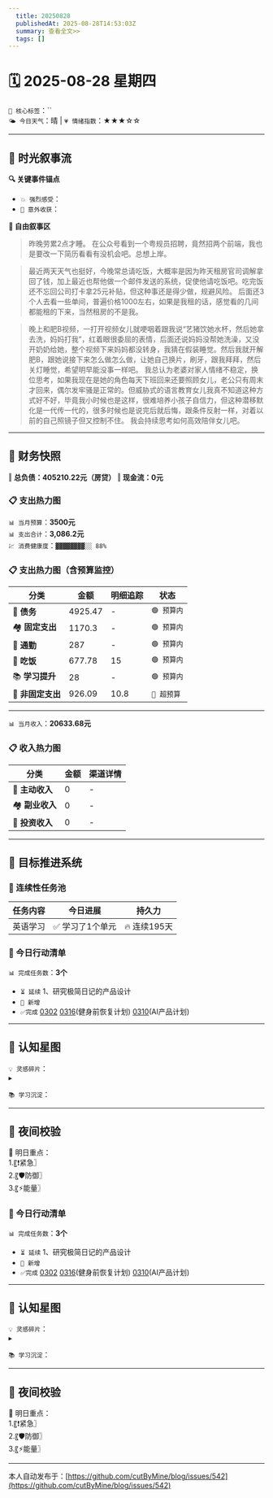 ```yaml
---
  title: 20250828
  publishedAt: 2025-08-28T14:53:03Z
  summary: 查看全文>>
  tags: []
---
```


# 🗓️ 2025-08-28 星期四  
`🔑 核心标签`：``  
`🌤️ 今日天气`：晴 | `💗 情绪指数`：★★★☆☆   

---


## 🌊 **时光叙事流**
**🔍 关键事件锚点**  
- `💥 强烈感受`：             
- `🎉 意外收获`：           

**📖 自由叙事区**  
> 昨晚劳累2点才睡。
> 在公众号看到一个粤规员招聘，竟然招两个前端，我也是要改一下简历看看有没机会吧。总想上岸。

> 最近两天天气也挺好，今晚常总请吃饭，大概率是因为昨天租房官司调解拿回了钱，加上最近也帮他做一个邮件发送的系统，促使他请吃饭吧。吃完饭还不忘回公司打卡拿25元补贴，但这种事还是得少做，规避风险。
> 后面还3个人去看一些单间，普遍价格1000左右，如果是我租的话，感觉看的几间都能租的下来，当然租房的不是我。

> 晚上和肥B视频，一打开视频女儿就哽咽着跟我说“艺猪饮她水杯，然后她拿去洗，妈妈打我”，红着眼很委屈的表情，后面还说妈妈没帮她洗澡，又没开奶奶给她，整个视频下来妈妈都没转身，我猜在假装睡觉。然后我就开解肥B，跟她说接下来怎么做怎么做，让她自己换片，刷牙，跟我拜拜，然后关灯睡觉，希望明早能没事一样吧。
> 我总认为老婆对家人情绪不稳定，换位思考，如果我现在是她的角色每天下班回来还要照顾女儿，老公只有周末才回来，偶尔发牢骚是正常的。但威胁式的语言教育女儿我真不知道这种方式好不好，毕竟我小时候也是这样，很难培养小孩子自信力，但这种潜移默化是一代传一代的，很多时候也是说完后就后悔，跟条件反射一样，对着以前的自己照镜子但又控制不住。
> 我会持续思考如何高效陪伴女儿吧。

---

## 💸 **财务快照**
‖ **总负债：405210.22元（房贷）**
‖ **现金流：0元**

### 📋 支出热力图

`📊 当月预算`：**3500元**  
`📊 支出合计`：**3,086.2元**  
`💹 消费健康度`：`▓▓▓▓▓▓▓▓░░ 88%`  
### 📋 支出热力图（含预算监控）
| 分类         | 金额    | 明细追踪                  | 状态           |
|--------------|---------|---------------------------|----------------|
| 🏦 **债务**    | 4925.47   |  -  | `🟢 预算内`   |
| 🏘️ **固定支出** | 1170.3     |  -  | `🟢 预算内`     |
| 🚌 **通勤**     | 287   |  -  | `🟢 预算内`     |
| 🍜 **吃饭**     | 677.78  | 15  | `🟢 预算内`   |
| 📚 **学习提升** | 28      | -     | `🟢 预算内`     |
| 🎲 **非固定支出** | 926.09   |  10.8  | `🔴 超预算`  |
---

`📊 当月收入`：**20633.68元**  

### 📋 收入热力图
| 分类         | 金额    | 渠道详情             |
|--------------|---------|-------------------------|
| 🏦 **主动收入**  | 0                | -        |
| 🏘️ **副业收入**  | 0                | -        |
| 🚌 **投资收入**  | 0                | -        |



---

## 🎯 **目标推进系统**

### 🔄 连续性任务池
| 任务内容                | 今日进展          | 持久力     |
|-------------------------|-------------------|------------|
| 英语学习         | ✅ 学习了1个单元 | 🔥 连续195天  |




### 📌 今日行动清单

`📊 完成任务数`：**3个**  
- `⏳ 延续` 1、研究极简日记的产品设计             
- `🚩 新增`   
- `✅完成` [0302](note://WEB9685e40ae7a6464db1196641a1ffd0ee)   [0316](note://WEBc1fcc89ec3e741538b703e8017b38c9f)(健身前恢复计划)  [0310](note://WEBfc89f9187c014fbe9fab88e2d09b4bde)(AI产品计划)


---

## 🌌 **认知星图**
`💡 灵感碎片`：  
▸ 


`📚 学习沉淀`：  
>    

---

## 🌃 夜间校验

🚀 明日重点：  
1.〖❗紧急〗  
2.〖🛡️防御〗  
3.〖⚡能量〗



### 📌 今日行动清单

`📊 完成任务数`：**3个**  
- `⏳ 延续` 1、研究极简日记的产品设计             
- `🚩 新增`   
- `✅完成` [0302](note://WEB9685e40ae7a6464db1196641a1ffd0ee)   [0316](note://WEBc1fcc89ec3e741538b703e8017b38c9f)(健身前恢复计划)  [0310](note://WEBfc89f9187c014fbe9fab88e2d09b4bde)(AI产品计划)


---

## 🌌 **认知星图**
`💡 灵感碎片`：  
▸ 


`📚 学习沉淀`：  
>    

---

## 🌃 夜间校验

🚀 明日重点：  
1.〖❗紧急〗  
2.〖🛡️防御〗  
3.〖⚡能量〗

---
本人自动发布于：[https://github.com/cutByMine/blog/issues/542](https://github.com/cutByMine/blog/issues/542)
